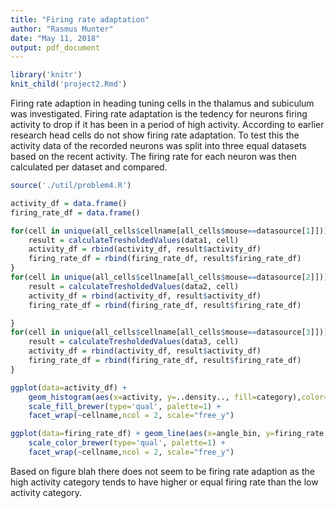 ```yaml
---
title: "Firing rate adaptation"
author: "Rasmus Munter"
date: "May 11, 2018"
output: pdf_document
---
```

```r
library('knitr')
knit_child('project2.Rmd')
```

Firing rate adaption in heading tuning cells in the thalamus and subiculum was investigated. Firing rate adaptation is the tedency for neurons firing activity to drop if it has been in a period of high activity. According to earlier research head cells do not show firing rate adaptation. To test this the activity data of the recorded neurons was split into three equal datasets based on the recent activity. The firing rate for each neuron was then calculated per dataset and compared.

```r
source('./util/problem4.R')

activity_df = data.frame()
firing_rate_df = data.frame()

for(cell in unique(all_cells$cellname[all_cells$mouse==datasource[1]])){
    result = calculateTresholdedValues(data1, cell)
    activity_df = rbind(activity_df, result$activity_df)
    firing_rate_df = rbind(firing_rate_df, result$firing_rate_df)
}
for(cell in unique(all_cells$cellname[all_cells$mouse==datasource[2]])){
    result = calculateTresholdedValues(data2, cell)
    activity_df = rbind(activity_df, result$activity_df)
    firing_rate_df = rbind(firing_rate_df, result$firing_rate_df)

}
for(cell in unique(all_cells$cellname[all_cells$mouse==datasource[3]])){
    result = calculateTresholdedValues(data3, cell)
    activity_df = rbind(activity_df, result$activity_df)
    firing_rate_df = rbind(firing_rate_df, result$firing_rate_df)
}
```
```r
ggplot(data=activity_df) +
    geom_histogram(aes(x=activity, y=..density.., fill=category),color='white', size=0.2, binwidth=1) +
    scale_fill_brewer(type='qual', palette=1) +
    facet_wrap(~cellname,ncol = 2, scale="free_y")
```
```r
ggplot(data=firing_rate_df) + geom_line(aes(x=angle_bin, y=firing_rate, color=category)) + 
    scale_color_brewer(type='qual', palette=1) +
    facet_wrap(~cellname,ncol = 2, scale="free_y") 
```

Based on figure blah there does not seem to be firing rate adaption as the high activity category tends to have higher or equal firing rate than the low activity category. 